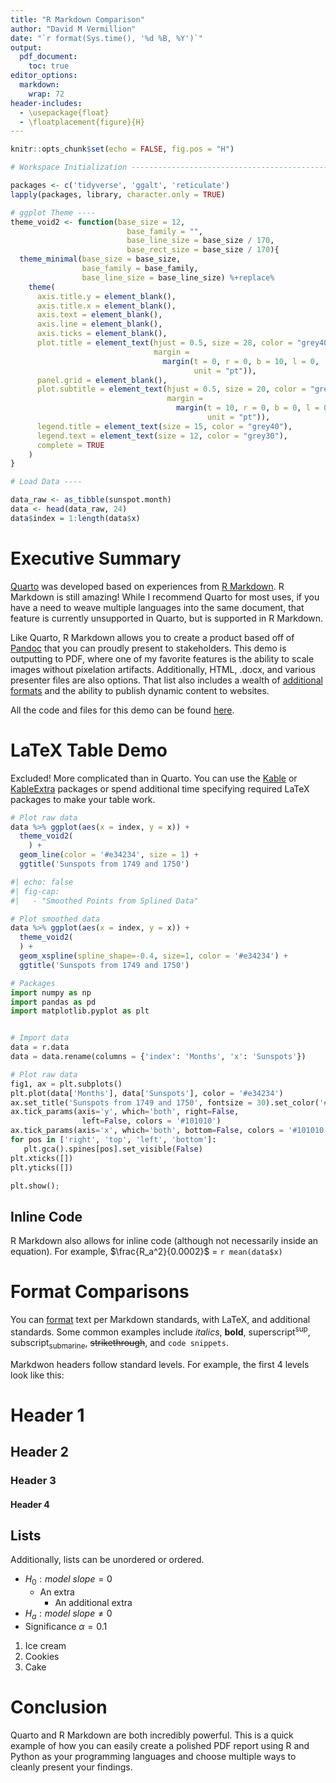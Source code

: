 ```yaml
---
title: "R Markdown Comparison"
author: "David M Vermillion"
date: "`r format(Sys.time(), '%d %B, %Y')`"
output: 
  pdf_document: 
    toc: true
editor_options: 
  markdown: 
    wrap: 72
header-includes:
  - \usepackage{float}
  - \floatplacement{figure}{H}
---
```


\newpage

```r
knitr::opts_chunk$set(echo = FALSE, fig.pos = "H")

# Workspace Initialization -------------------------------------------------

packages <- c('tidyverse', 'ggalt', 'reticulate')
lapply(packages, library, character.only = TRUE)

# ggplot Theme ----
theme_void2 <- function(base_size = 12,
                          base_family = "",
                          base_line_size = base_size / 170,
                          base_rect_size = base_size / 170){
  theme_minimal(base_size = base_size, 
                base_family = base_family,
                base_line_size = base_line_size) %+replace%
    theme(
      axis.title.y = element_blank(),
      axis.title.x = element_blank(),
      axis.text = element_blank(),
      axis.line = element_blank(),
      axis.ticks = element_blank(),
      plot.title = element_text(hjust = 0.5, size = 28, color = "grey40",
                                margin =
                                  margin(t = 0, r = 0, b = 10, l = 0,
                                         unit = "pt")),
      panel.grid = element_blank(),
      plot.subtitle = element_text(hjust = 0.5, size = 20, color = "grey40",
                                   margin =
                                     margin(t = 10, r = 0, b = 0, l = 0,
                                            unit = "pt")),
      legend.title = element_text(size = 15, color = "grey40"),
      legend.text = element_text(size = 12, color = "grey30"),
      complete = TRUE
    )
}

# Load Data ----

data_raw <- as_tibble(sunspot.month)
data <- head(data_raw, 24)
data$index = 1:length(data$x)

```

# Executive Summary

[Quarto](https://quarto.org) was developed based on experiences from [R Markdown](https://R Markdown.rstudio.com). R Markdown is still amazing! While I recommend Quarto for most uses, if you have a need to weave multiple languages into the same document, that feature is currently unsupported in Quarto, but is supported in R Markdown.

Like Quarto, R Markdown allows you to create a product based off of [Pandoc](https://pandoc.org) that you can proudly present to stakeholders. This demo is outputting to PDF, where one of my favorite features is the ability to scale images without pixelation artifacts. Additionally, HTML, .docx, and various presenter files are also options. That list also includes a wealth of [additional formats](https://R Markdown.rstudio.com/formats.html) and the ability to publish dynamic content to websites.

All the code and files for this demo can be found [here](https://github.com/davidmvermillion/QuartoDemo).

# LaTeX Table Demo

Excluded! More complicated than in Quarto. You can use the [Kable](https://bookdown.org/yihui/rmarkdown-cookbook/kable.html) or [KableExtra](https://bookdown.org/yihui/rmarkdown-cookbook/kableextra.html) packages or spend additional time specifying required LaTeX packages to make your table work.

```r

# Plot raw data
data %>% ggplot(aes(x = index, y = x)) +
  theme_void2(
    ) +
  geom_line(color = '#e34234', size = 1) +
  ggtitle('Sunspots from 1749 and 1750')
```

```r
#| echo: false
#| fig-cap:
#|   - "Smoothed Points from Splined Data"

# Plot smoothed data
data %>% ggplot(aes(x = index, y = x)) +
  theme_void2(
  ) +
  geom_xspline(spline_shape=-0.4, size=1, color = '#e34234') +
  ggtitle('Sunspots from 1749 and 1750')
```

```python
# Packages
import numpy as np
import pandas as pd
import matplotlib.pyplot as plt


# Import data
data = r.data
data = data.rename(columns = {'index': 'Months', 'x': 'Sunspots'})

# Plot raw data
fig1, ax = plt.subplots()
plt.plot(data['Months'], data['Sunspots'], color = '#e34234')
ax.set_title('Sunspots from 1749 and 1750', fontsize = 30).set_color('#505050')
ax.tick_params(axis='y', which='both', right=False,
                left=False, colors = '#101010')
ax.tick_params(axis='x', which='both', bottom=False, colors = '#101010')
for pos in ['right', 'top', 'left', 'bottom']:
   plt.gca().spines[pos].set_visible(False)
plt.xticks([])
plt.yticks([])

```

```python

plt.show();

```

## Inline Code

R Markdown also allows for inline code (although not necessarily inside an equation). For example, $\frac{R_a^2}{0.0002}$ = `r mean(data$x)`

# Format Comparisons

You can [format](https://R Markdown.rstudio.com/lesson-8.html) text per Markdown standards, with LaTeX, and additional standards. Some common examples include *italics*, **bold**, superscript^sup^, subscript~submarine~, ~~strikethrough~~, and `code snippets`.\

Markdwon headers follow standard levels. For example, the first 4 levels look like this:

# Header 1

## Header 2

### Header 3

#### Header 4

## Lists

Additionally, lists can be unordered or ordered.

-   $H_0: model\ slope = 0$
    -   An extra
        -   An additional extra
-   $H_a: model\ slope \neq 0$
-   Significance $\alpha = 0.1$

1.  Ice cream
2.  Cookies
3.  Cake

# Conclusion

Quarto and R Markdown are both incredibly powerful. This is a quick example of how you can easily create a polished PDF report using R and Python as your programming languages and choose multiple ways to cleanly present your findings.


